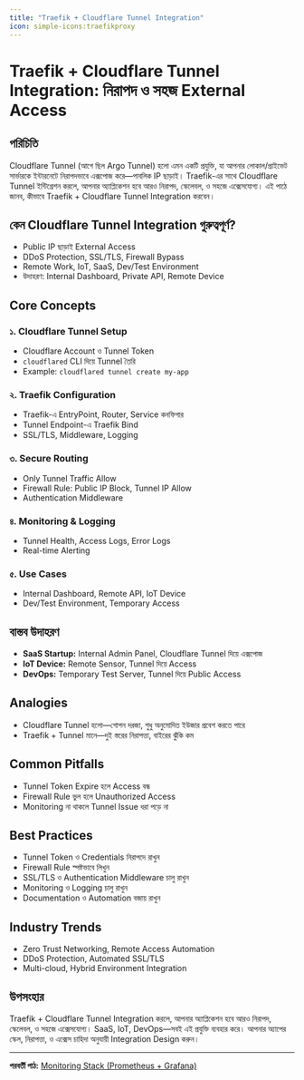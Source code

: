 ```yaml
---
title: "Traefik + Cloudflare Tunnel Integration"
icon: simple-icons:traefikproxy
---
```


# Traefik + Cloudflare Tunnel Integration: নিরাপদ ও সহজ External Access

## পরিচিতি

Cloudflare Tunnel (আগে ছিল Argo Tunnel) হলো এমন একটি প্রযুক্তি, যা আপনার লোকাল/প্রাইভেট সার্ভারকে ইন্টারনেটে নিরাপদভাবে এক্সপোজ করে—পাবলিক IP ছাড়াই। Traefik-এর সাথে Cloudflare Tunnel ইন্টিগ্রেশন করলে, আপনার অ্যাপ্লিকেশন হবে আরও নিরাপদ, স্কেলেবল, ও সহজে এক্সেসযোগ্য। এই পাঠে জানব, কীভাবে Traefik + Cloudflare Tunnel Integration করবেন।

## কেন Cloudflare Tunnel Integration গুরুত্বপূর্ণ?

- Public IP ছাড়াই External Access
- DDoS Protection, SSL/TLS, Firewall Bypass
- Remote Work, IoT, SaaS, Dev/Test Environment
- উদাহরণ: Internal Dashboard, Private API, Remote Device

## Core Concepts

### ১. Cloudflare Tunnel Setup
- Cloudflare Account ও Tunnel Token
- `cloudflared` CLI দিয়ে Tunnel তৈরি
- Example: `cloudflared tunnel create my-app`

### ২. Traefik Configuration
- Traefik-এ EntryPoint, Router, Service কনফিগার
- Tunnel Endpoint-এ Traefik Bind
- SSL/TLS, Middleware, Logging

### ৩. Secure Routing
- Only Tunnel Traffic Allow
- Firewall Rule: Public IP Block, Tunnel IP Allow
- Authentication Middleware

### ৪. Monitoring & Logging
- Tunnel Health, Access Logs, Error Logs
- Real-time Alerting

### ৫. Use Cases
- Internal Dashboard, Remote API, IoT Device
- Dev/Test Environment, Temporary Access

## বাস্তব উদাহরণ

- **SaaS Startup:** Internal Admin Panel, Cloudflare Tunnel দিয়ে এক্সপোজ
- **IoT Device:** Remote Sensor, Tunnel দিয়ে Access
- **DevOps:** Temporary Test Server, Tunnel দিয়ে Public Access

## Analogies

- Cloudflare Tunnel হলো—গোপন দরজা, শুধু অনুমোদিত ইউজার প্রবেশ করতে পারে
- Traefik + Tunnel মানে—দুই স্তরের নিরাপত্তা, বাইরের ঝুঁকি কম

## Common Pitfalls

- Tunnel Token Expire হলে Access বন্ধ
- Firewall Rule ভুল হলে Unauthorized Access
- Monitoring না থাকলে Tunnel Issue ধরা পড়ে না

## Best Practices

- Tunnel Token ও Credentials নিরাপদে রাখুন
- Firewall Rule স্পষ্টভাবে লিখুন
- SSL/TLS ও Authentication Middleware চালু রাখুন
- Monitoring ও Logging চালু রাখুন
- Documentation ও Automation বজায় রাখুন

## Industry Trends

- Zero Trust Networking, Remote Access Automation
- DDoS Protection, Automated SSL/TLS
- Multi-cloud, Hybrid Environment Integration

## উপসংহার

Traefik + Cloudflare Tunnel Integration করলে, আপনার অ্যাপ্লিকেশন হবে আরও নিরাপদ, স্কেলেবল, ও সহজে এক্সেসযোগ্য। SaaS, IoT, DevOps—সবই এই প্রযুক্তি ব্যবহার করে। আপনার অ্যাপের স্কেল, নিরাপত্তা, ও এক্সেস চাহিদা অনুযায়ী Integration Design করুন।

---

**পরবর্তী পাঠ:** [Monitoring Stack (Prometheus + Grafana)](/traefik/monitoring-stack)
